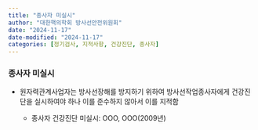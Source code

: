 ```yaml
---
title: "종사자 미실시"
author: "대한핵의학회 방사선안전위원회"
date: "2024-11-17"
date-modified: "2024-11-17"
categories: [정기검사, 지적사항, 건강진단, 종사자]
---
```


### 종사자 미실시

-   원자력관계사업자는 방사선장해를 방지하기 위하여 방사선작업종사자에게 건강진단을 실시하여야 하나 이를 준수하지 않아서 이를 지적함

    -   종사자 건강진단 미실시: OOO, OOO(2009년)

